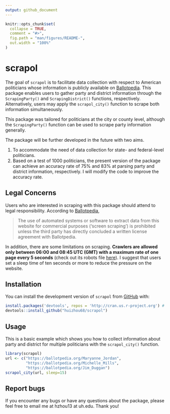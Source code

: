 ```yaml
---
output: github_document
---
```


<!-- README.md is generated from README.Rmd. Please edit that file -->

```r
knitr::opts_chunk$set(
  collapse = TRUE,
  comment = "#>",
  fig.path = "man/figures/README-",
  out.width = "100%"
)
```

# scrapol

<!-- badges: start -->
<!-- badges: end -->

The goal of `scrapol` is to facilitate data collection with respect to American politicians whose information is publicly available on [Ballotpedia](https://ballotpedia.org/). This package enables users to gather party and district information through the `ScrapingParty()` and `ScrapingDistrict()` functions, respectively. Alternatively, users may apply the `scrapol_city()` function to scrape both information simultaneously.

This package was tailored for politicians at the city or county level, although the `ScrapingParty()` function can be used to scrape party information generally. 

The package will be further developed in the future with two aims.

1. To accommodate the need of data collection for state- and federal-level politicians.
2. Based on a test of 1000 politicians, the present version of the package can achieve an accuracy rate of 75% and 83% at parsing party and district information, respectively. I will modify the code to improve the accuracy rate.

## Legal Concerns

Users who are interested in scraping with this package should attend to legal responsibility. According to [Ballotpedia](https://ballotpedia.org/Ballotpedia:General_disclaimer),

> The use of automated systems or software to extract data from this website for commercial purposes ('screen scraping') is prohibited unless the third party has directly concluded a written license agreement with Ballotpedia.

In addition, there are some limitations on scraping. **Crawlers are allowed only between 06:00 and 08:45 UTC (GMT) with a maximum rate of one page every 5 seconds** (check out its robots file [here](https://ballotpedia.org/robots.txt)). I suggest that users set a sleep time of ten seconds or more to reduce the pressure on the website.

## Installation

You can install the development version of `scrapol` from [GitHub](https://github.com/) with:

``` r
install.packages('devtools', repos = 'http://cran.us.r-project.org') # if not already installed
devtools::install_github("huizhou68/scrapol")
```

## Usage

This is a basic example which shows you how to collect information about party and district for multiple politicians with the `scrapol_city()` function.

```r
library(scrapol)
url <- c("https://ballotpedia.org/Maryanne_Jordan",
         "https://ballotpedia.org/Michelle_Mills",
         "https://ballotpedia.org/Jim_Duggan")
scrapol_city(url, sleep=15)
```


## Report bugs

If you encounter any bugs or have any questions about the package, please feel free to email me at hzhou13 at uh.edu. Thank you!
